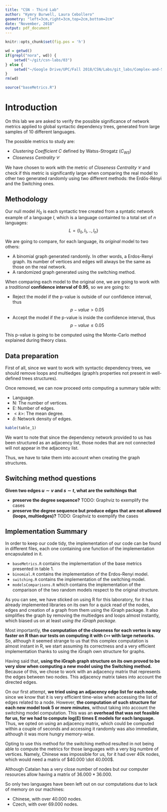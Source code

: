```yaml
---
title: "CSN - Third Lab"
author: "Kymry Burwell, Laura Cebollero"
geometry: "left=3cm,right=3cm,top=2cm,bottom=2cm"
date: "November, 2018"
output: pdf_document
---
```


```r
knitr::opts_chunk$set(fig.pos = 'h')
```

```r
wd = getwd()
if(grepl("nora", wd)) {
    setwd("~/git/csn-labs/03")
} else {
    setwd("~/Google Drive/UPC/Fall 2018/CSN/Labs/git_labs/Complex-and-Social-Networks/03")
}
rm(wd)

source("baseMetrics.R")
```

# Introduction

On this lab we are asked to verify the possible significance of network metrics applied
to global syntactic dependency trees, generated from large samples of 10 different languages.

The possible metrics to study are:

- *Clustering Coefficient* $C$ defined by Watss-Strogatz ($C_{WS}$)
- *Closeness Centrality* $\mathcal{C}$

We have chosen to work with the metric of  *Closeness Centrality* $\mathcal{C}$ and check if this metric
is significantly large when comparing the real model to other two generated randomly using two different methods: the Erdős-Rényi and the Switching ones.

## Methodology

Our null model $H_{0}$ is each syntactic tree created from a syntatic network example of a language $l$,
which is a language containted to a total set of $n$ languages: $$L = \{l_{0}, l_{1}, .., l_{n}\}$$

We are going to compare, for each language,  its *original* model to two others:

- A binomial graph generated randomly. In other words, a Erdos-Renyi graph. Its number of vertices and edges will always be the same as those on the real network.
- A randomized graph generated using the switching method.

When comparing each model to the original one, we are going to work with a *traditional* **confidence interval of 0.95**, so we are going to:

- Reject the model if the p-value is outside of our confidence interval, thus $$p-value > 0.05$$
- Accept the model if the p-value is inside the confidence interval, thus $$p-value \le 0.05$$

This p-value is going to be computed using the Monte-Carlo method explained during theory class.


## Data preparation
First of all, since we want to work with syntactic dependency trees, we should remove loops and
multiedges (graph's properties not present in well-defined trees structures).

Once removed, we can now proceed onto computing a summary table with:

- Language.
- N: The number of vertices.
- E: Number of edges.
- $<k>$: The mean degree.
- $\delta$: Network density of edges.

```r
kable(table_1)
```

We want to note that since the dependency network provided to us has been structured
as an adjacency list, those nodes that are not connected will not appear in the adjacency list.

Thus, we have to take them into account when creating the graph structures.

## Switching method questions
**Given two edges $u \sim v$ and $s \sim t$, what are the switchings that **

- **preserve the degree sequence?** 
TODO: Graphviz to exemplify the cases
- **preserve the degree sequence but produce edges that are not allowed (loops, multiedges)?**
TODO: Graphviz to exemplify the cases


## Implementation Summary

In order to keep our code tidy, the implementation of our code can be found in different files, each one containing one function of the implementation encapsulated in it.

- ``baseMetrics.R`` contains the implementation of the base metrics presented in table 1.
- ``binomial.R`` contains the implementation of the Erdos-Renyi model.
- ``switching.R`` contains the implementation of the switching model.
- ``modelsComparisons.R`` which contains the implementation of the comparison of the two random models respect to the original structure.

As you can see, we have sticked on using R for this laboratory, for it has already implemented libraries on its own for a quick read of the nodes, edges and creation of a graph from them using the iGraph package. It also simplifies the graph by removing the multiedges and loops almost instantly, which biased us on at least *using the iGraph package.*

Most importantly, **the computation of the closeness for each vertex is way faster on R than our tests on computing it with ``C++`` with large networks.** So, although it seemed strange to us that this complex computation is almost instant in R, we start assuming its correctness and a very efficient implementation thanks to using the iGraph own structure for graphs.

Having said that, **using the iGraph graph structure on its own proved to be very slow  when computing a new model using the Switching method.** Because of this, we chose to work with an adjacency matrix that represents the edges between two nodes. This adjacency matrix takes into account the directed edges.

On our first attempt, **we tried using an adjacency edge list for each node**, since we know that it is very efficient time-wise when accessing the list of edges related to a node. However, **the computation of such structure for each new model took 5 or more minutes**, without taking into account the switching model computation. This was an **overhead that was not feasible for us, for we had to compute log(E) times E models for each language.** Thus, we opted on using an adjacency matrix, which could be computed within a couple of seconds and accessing it randomly was also immediate, although it was more hungry memory-wise.

Opting to use this method for the switching method resulted in not being able to compute the metrics for those languages with a very big numbre of vertices. Namely, Chinese was impossible for us, for it had over 40k nodes, which would need a matrix of $40.000 \dot 40.000$.

Although Catalan has a very close number of nodes but our computer resources allow having a matrix of $36.000 * 36.000$.

So only two languages have been left out on our computations due to lack of memory on our machines:

- Chinese, with over 40.000 nodes.
- Czech, with over 69.000 nodes.


